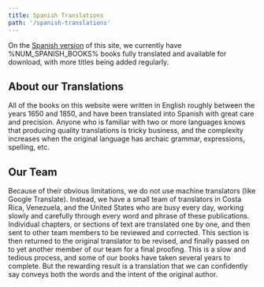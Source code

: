 ```yaml
---
title: Spanish Translations
path: '/spanish-translations'
---
```


<Lead>
  On the <a href="https://bibliotecadelosamigos.org">Spanish version</a> of this site, we
  currently have %NUM_SPANISH_BOOKS% books fully translated and available for download,
  with more titles being added regularly.
</Lead>

## About our Translations

All of the books on this website were written in English roughly between the years 1650
and 1850, and have been translated into Spanish with great care and precision. Anyone who
is familiar with two or more languages knows that producing quality translations is tricky
business, and the complexity increases when the original language has archaic grammar,
expressions, spelling, etc.

## Our Team

Because of their obvious limitations, we do not use machine translators (like Google
Translate). Instead, we have a small team of translators in Costa Rica, Venezuela, and the
United States who are busy every day, working slowly and carefully through every word and
phrase of these publications. Individual chapters, or sections of text are translated one
by one, and then sent to other team members to be reviewed and corrected. This section is
then returned to the original translator to be revised, and finally passed on to yet
another member of our team for a final proofing. This is a slow and tedious process, and
some of our books have taken several years to complete. But the rewarding result is a
translation that we can confidently say conveys both the words and the intent of the
original author.
